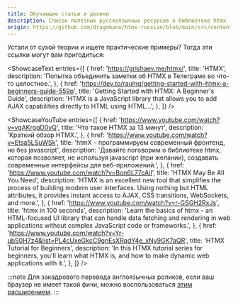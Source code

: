 ```yaml
---
title: Обучающие статьи и ролики
description: Список полезных русскоязычных ресурсов о библиотеке htmx
origin: https://github.com/dragomano/htmx-russian/blob/main/src/content/docs/learning.mdx?plain=1
---
```



Устали от сухой теории и ищете практические примеры? Тогда эти ссылки могут вам пригодиться:

<ShowcaseText
  entries={[
    {
      href: 'https://grishaev.me/htmx/',
      title: 'HTMX',
      description: 'Попытка объединить заметки об HTMX в Телеграме во что-то целостное.',
    },
    {
      href: 'https://dev.to/raulnq/getting-started-with-htmx-a-beginners-guide-559p',
      title: 'Getting Started with HTMX: A Beginner\'s Guide',
      description: 'HTMX is a JavaScript library that allows you to add AJAX capabilities directly to HTML using HTML...',
    },
  ]}
/>

<ShowcaseYouTube
  entries={[
    {
      href: 'https://www.youtube.com/watch?v=vgAKrggD0vQ',
      title: 'Что такое HTMX за 13 минут',
      description:
        'Краткий обзор HTMX.',
    },
    {
      href: 'https://www.youtube.com/watch?v=Etsa5LSuWSk',
      title: 'htmX – программируем современный фронтенд, но без javascript',
      description:
        'Давайте поговорим о библиотеке htmx, которая позволяет, не используя javascript (при желании), создавать современные интерфейсы для веб-приложений.',
    },
    {
      href: 'https://www.youtube.com/watch?v=Bon6L77cAiI',
      title: 'HTMX May Be All You Need',
      description:
        'HTMX is an excellent new tool that simplifies the process of building modern user interfaces. Using nothing but HTML attributes, it provides instant access to AJAX, CSS transitions, WebSockets, and more.',
    },
    {
      href: 'https://www.youtube.com/watch?v=r-GSGH2RxJs',
      title: 'htmx in 100 seconds',
      description:
        'Learn the basics of htmx - an HTML-focused UI library that can handle data fetching and rendering in web applications without complex JavaScript code or frameworks.',
    },
    {
      href: 'https://www.youtube.com/watch?v=Yr-ubS0H7z4&list=PL4cUxeGkcC9gnEsXRqdY4e_xNy9GK7aQR',
      title: 'HTMX Tutorial for Beginners',
      description:
        'In this HTMX tutorial series for beginners, you\'ll learn what HTMX is, and how to make dynamic web applications with it.',
    },
  ]}
/>

:::note
  Для закадрового перевода англоязычных роликов, если ваш браузер не имеет такой фичи, можно воспользоваться [этим расширением](https://github.com/ilyhalight/voice-over-translation).
:::
